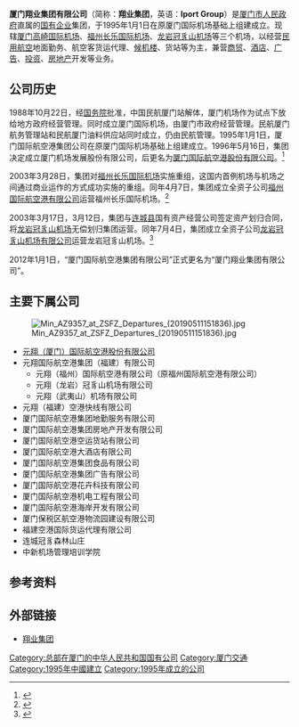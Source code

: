 {{Infobox Company 
|company_name=厦门翔业集团有限公司
|company_name_en=Iport Group
|company_logo=[[File:Iport_logo.jpg|File:Iport_logo.jpg]]
|company_type=[[国有企业|国有企业]]
|local_code_name = CN
|local_code = 913502001550106684
|company_slogan=追求卓越，回报社会
|market_information=
|abbreviated_name=空港集团
|foundation=1995年1月1日
|location={{CHN}}[[福建省|福建省]][[厦门市|厦门市]][[思明区|思明区]][[仙岳路|仙岳路]]396号翔业大厦
|zip_code=361012
|area_served=[[福建省|福建省]]
|telephone_no= +86 (0)592 96363
|key_people=董事长：王倜傥
|industry=
|products=
|services=
|capital=50亿元
|revenue=
|operating_income=
|profit=
|market_value=
|num_employees=
|P/E ratio=
|earnings per share=
|Net asset value=
|accounting_period=
|parent=厦门市国有资产监督管理委员会
|major_shareholder=
|divisions=
|subsid=
|sister=
|homepage=http://www.iport.com.cn/
|footnotes=
|width=
}}
'''厦门翔业集团有限公司'''（简称：'''翔业集团'''，英语：'''Iport Group'''）是[[厦门市人民政府|厦门市人民政府]]直属的[[国有企业|国有企业]]集团，于1995年1月1日在原厦门国际机场基础上组建成立。现辖[[厦门高崎国际机场|厦门高崎国际机场]]、[[福州长乐国际机场|福州长乐国际机场]]、[[龙岩冠豸山机场|龙岩冠豸山机场]]等三个机场，以经营[[民用航空|民用航空]]地面勤务、航空客货运代理、[[候机楼|候机楼]]、货站等为主，兼营[[商贸|商贸]]、[[酒店|酒店]]、[[广告|广告]]、[[投资|投资]]、[[房地产|房地产]]开发等业务。

== 公司历史 ==

1988年10月22日，经[[中华人民共和国国务院|国务院]]批准，中国民航厦门站解体，厦门机场作为试点下放给地方政府经营管理。同时成立厦门国际机场，由厦门市政府经营管理。民航厦门航务管理站和民航厦门油料供应站同时成立，仍由民航管理。1995年1月1日，厦门国际航空港集团公司在原厦门国际机场基础上组建成立。1996年5月16日，集团决定成立厦门机场发展股份有限公司，后更名为[[厦门国际航空港股份有限公司|厦门国际航空港股份有限公司]]。<ref>{{Cite web |url=http://www.xiagc.com.cn/web/memorabilia.htm |title=厦门国际航空港集团公司：大事记 |access-date=2009-02-14 |archive-url=https://web.archive.org/web/20090210111140/http://xiagc.com.cn/web/memorabilia.htm |archive-date=2009-02-10 |dead-url=yes }}{{webarchive|url=https://web.archive.org/web/20090210111140/http://xiagc.com.cn/web/memorabilia.htm |date=2009-02-10 }}</ref>

2003年3月28日，集团对[[福州长乐国际机场|福州长乐国际机场]]实施重组，这国内首例机场与机场之间通过商业运作的方式成功实施的重组。同年4月7日，集团成立全资子公司[[福州国际航空港有限公司|福州国际航空港有限公司]]运营福州长乐国际机场。<ref>{{Cite web |url=http://www.xiafz.com.cn/jianjie.htm |title=福州国际航空港有限公司：简介 |access-date=2009-02-14 |archive-url=https://web.archive.org/web/20090228154154/http://www.xiafz.com.cn/jianjie.htm |archive-date=2009-02-28 |dead-url=yes }}{{webarchive|url=https://web.archive.org/web/20090228154154/http://www.xiafz.com.cn/jianjie.htm |date=2009-02-28 }}</ref>

2003年3月17日，3月12日，集团与[[连城县|连城县]]国有资产经营公司签定资产划归合同，将[[龙岩冠豸山机场|龙岩冠豸山机场]]无偿划归集团运营。同年7月4日，集团成立全资子公司[[龙岩冠豸山机场有限公司|龙岩冠豸山机场有限公司]]运营龙岩冠豸山机场。<ref>{{Cite web |url=http://www.xialy.com.cn/about.asp |title=龙岩冠豸山机场有限公司-机场简介 |access-date=2009-02-14 |archive-url=https://web.archive.org/web/20080919145456/http://www.xialy.com.cn/about.asp |archive-date=2008-09-19 |dead-url=yes }}{{webarchive|url=https://web.archive.org/web/20080919145456/http://www.xialy.com.cn/about.asp |date=2008-09-19 }}</ref>

2012年1月1日，“厦门国际航空港集团有限公司”正式更名为“厦门翔业集团有限公司”。

== 主要下属公司 ==
[[File:Min_AZ9357_at_ZSFZ_Departures_(20190511151836).jpg|thumb]]
* [[元翔（厦门）国际航空港股份有限公司|元翔（厦门）国际航空港股份有限公司]]
* 元翔国际航空港集团（福建）有限公司
** 元翔（福州）国际航空港有限公司（原福州国际航空港有限公司）
** 元翔（龙岩）冠豸山机场有限公司
** 元翔（武夷山）机场有限公司
* 元翔（福建）空港快线有限公司
* 厦门国际航空港集团地勤服务有限公司
* 厦门国际航空港集团房地产开发有限公司 
* 厦门国际航空港空运货站有限公司
* 厦门国际航空港大酒店有限公司
* 厦门国际航空港集团食品有限公司  
* 厦门国际航空港集团广告有限公司 
* 厦门国际航空港花卉科技有限公司 
* 厦门国际航空港机电工程有限公司 
* 厦门国际航空港海岸开发有限公司
* 厦门保税区航空港物流园建设有限公司
* 福建空港国际货运代理有限公司  
* 连城冠豸森林山庄  
* 中新机场管理培训学院

== 参考资料 ==
{{Reflist|25em}}

== 外部链接 ==
* [http://www.iport.com.cn/ 翔业集团] {{Wayback|url=http://www.iport.com.cn/ |date=20200813111741 }}

{{厦门市属国有企业}}
[[Category:总部在厦门的中华人民共和国国有公司|Category:总部在厦门的中华人民共和国国有公司]]
[[Category:厦门交通|Category:厦门交通]]
[[Category:1995年中國建立|Category:1995年中國建立]]
[[Category:1995年成立的公司|Category:1995年成立的公司]]